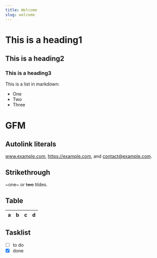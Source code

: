 ```yaml
---
title: Welcome
slug: welcome
---
```


# This is a heading1

## This is a heading2

### This is a heading3

This is a list in markdown:

- One
- Two
- Three

# GFM

## Autolink literals

www.example.com, https://example.com, and contact@example.com.

## Strikethrough

~one~ or ~~two~~ tildes.

## Table

| a   | b   |   c |  d  |
| --- | :-- | --: | :-: |

## Tasklist

- [ ] to do
- [x] done
